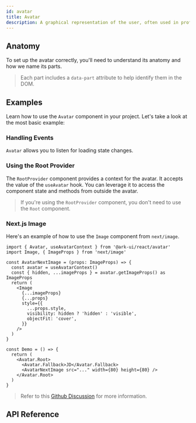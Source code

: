 ```yaml
---
id: avatar
title: Avatar
description: A graphical representation of the user, often used in profile sections.
---
```


<ComponentPreview id="Avatar" />

## Anatomy

To set up the avatar correctly, you'll need to understand its anatomy and how we name its parts.

> Each part includes a `data-part` attribute to help identify them in the DOM.

<Anatomy id="avatar" />

## Examples

Learn how to use the `Avatar` component in your project. Let's take a look at the most basic
example:

<Example id="basic" />

### Handling Events

`Avatar` allows you to listen for loading state changes.

<Example id="events" />

### Using the Root Provider

The `RootProvider` component provides a context for the avatar. It accepts the value of the `useAvatar` hook.
You can leverage it to access the component state and methods from outside the avatar.

<Example id="root-provider" />

> If you're using the `RootProvider` component, you don't need to use the `Root` component.

### Next.js Image

Here's an example of how to use the `Image` component from `next/image`.

```tsx
import { Avatar, useAvatarContext } from '@ark-ui/react/avatar'
import Image, { ImageProps } from 'next/image'

const AvatarNextImage = (props: ImageProps) => {
  const avatar = useAvatarContext()
  const { hidden, ...imageProps } = avatar.getImageProps() as ImageProps
  return (
    <Image
      {...imageProps}
      {...props}
      style={{
        ...props.style,
        visibility: hidden ? 'hidden' : 'visible',
        objectFit: 'cover',
      }}
    />
  )
}

const Demo = () => {
  return (
    <Avatar.Root>
      <Avatar.Fallback>JD</Avatar.Fallback>
      <AvatarNextImage src="..." width={80} height={80} />
    </Avatar.Root>
  )
}
```

> Refer to this [Github Discussion](https://github.com/chakra-ui/ark/discussions/3147) for more information.

## API Reference

<ComponentTypes id="avatar" />
